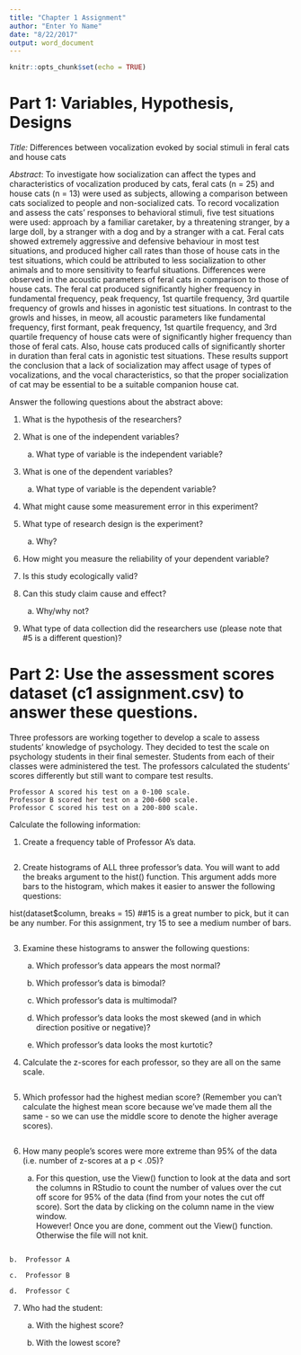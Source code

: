 ```yaml
---
title: "Chapter 1 Assignment"
author: "Enter Yo Name"
date: "8/22/2017"
output: word_document
---
```


```r
knitr::opts_chunk$set(echo = TRUE)
```

# Part 1: Variables, Hypothesis, Designs

*Title:* Differences between vocalization evoked by social stimuli in feral cats and house cats

*Abstract*: To investigate how socialization can affect the types and characteristics of vocalization produced by cats, feral cats (n = 25) and house cats (n = 13) were used as subjects, allowing a comparison between cats socialized to people and non-socialized cats. To record vocalization and assess the cats' responses to behavioral stimuli, five test situations were used: approach by a familiar caretaker, by a threatening stranger, by a large doll, by a stranger with a dog and by a stranger with a cat. Feral cats showed extremely aggressive and defensive behaviour in most test situations, and produced higher call rates than those of house cats in the test situations, which could be attributed to less socialization to other animals and to more sensitivity to fearful situations. Differences were observed in the acoustic parameters of feral cats in comparison to those of house cats. The feral cat produced significantly higher frequency in fundamental frequency, peak frequency, 1st quartile frequency, 3rd quartile frequency of growls and hisses in agonistic test situations. In contrast to the growls and hisses, in meow, all acoustic parameters like fundamental frequency, first formant, peak frequency, 1st quartile frequency, and 3rd quartile frequency of house cats were of significantly higher frequency than those of feral cats. Also, house cats produced calls of significantly shorter in duration than feral cats in agonistic test situations. These results support the conclusion that a lack of socialization may affect usage of types of vocalizations, and the vocal characteristics, so that the proper socialization of cat may be essential to be a suitable companion house cat.

Answer the following questions about the abstract above:

1)	What is the hypothesis of the researchers?

2)	What is one of the independent variables?

    a.	What type of variable is the independent variable?

3)	What is one of the dependent variables?

    a.	What type of variable is the dependent variable?
    
4)	What might cause some measurement error in this experiment?

5)	What type of research design is the experiment?

    a.	Why?

6)	How might you measure the reliability of your dependent variable?

7)	Is this study ecologically valid?

8)	Can this study claim cause and effect?

    a.	Why/why not?

9)	What type of data collection did the researchers use (please note that #5 is a different question)?

# Part 2: Use the assessment scores dataset (c1 assignment.csv) to answer these questions.

Three professors are working together to develop a scale to assess students' knowledge of psychology. They decided to test the scale on psychology students in their final semester. Students from each of their classes were administered the test. The professors calculated the students' scores differently but still want to compare test results.

    Professor A scored his test on a 0-100 scale.
    Professor B scored her test on a 200-600 scale.
    Professor C scored his test on a 200-800 scale.

Calculate the following information:

1)	Create a frequency table of Professor A's data.

```r

```

2)	Create histograms of ALL three professor's data. You will want to add the breaks argument to the hist() function. This argument adds more bars to the histogram, which makes it easier to answer the following questions:

hist(dataset$column, breaks = 15) ##15 is a great number to pick, but it can be any number. For this assignment, try 15 to see a medium number of bars. 

```r

```

3)	Examine these histograms to answer the following questions:

    a.	Which professor's data appears the most normal?
    
    b.	Which professor's data is bimodal?
    
    c.	Which professor's data is multimodal?
    
    d.	Which professor's data looks the most skewed (and in which direction positive or negative)?  
    
    e.	Which professor's data looks the most kurtotic?
    
4)	Calculate the z-scores for each professor, so they are all on the same scale.

```r

```

5)	Which professor had the highest median score? (Remember you can't calculate the highest mean score because we've made them all the same - so we can use the middle score to denote the higher average scores).

```r

```

6)	How many people's scores were more extreme than 95% of the data (i.e. number of z-scores at a p < .05)?

    a.	For this question, use the View() function to look at the data and sort the columns in RStudio to count the number of values over the cut off score for 95% of the data (find from your notes the cut off score). Sort the data by clicking on the column name in the view window.  
    However! Once you are done, comment out the View() function. Otherwise the file will not knit. 

```r

```

    b.	Professor A
    
    c.	Professor B
    
    d.	Professor C
    
7)	Who had the student:

    a.	With the highest score?
    
    b.	With the lowest score?
